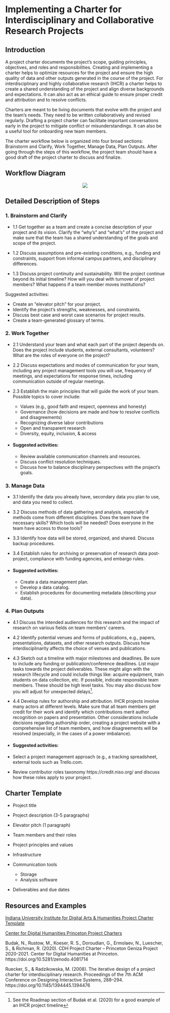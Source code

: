# Implementing a Charter for Interdisciplinary and Collaborative Research Projects 

## Introduction
A project charter documents the project’s scope, guiding principles, objectives, and roles and responsibilities. Creating and implementing a charter helps to optimize resources for the project and ensure the high quality of data and other outputs generated in the course of the project. For interdisciplinary and highly collaborative research (IHCR) a charter helps to create a shared understanding of the project and align diverse backgrounds and expectations. It can also act as an ethical guide to ensure proper credit and attribution and to resolve conflicts.

Charters are meant to be living documents that evolve with the project and the team’s needs. They need to be written collaboratively and revised regularly. Drafting a project charter can facilitate important conversations early in the project to mitigate conflict or misunderstandings. It can also be a useful tool for onboarding new team members.

The charter workflow below is organized into four broad sections: Brainstorm and Clarify, Work Together, Manage Data, Plan Outputs. After going through the steps of this workflow, the project team should have a good draft of the project charter to discuss and finalize.

## Workflow Diagram

<p align="center">
<img src="./images/ProjectCharterWorkflowDiagram.png">
</p>

## Detailed Description of Steps

### 1. Brainstorm and Clarify

  - 1.1 Get together as a team and create a concise description of your project and its vision. Clarify the “why’s” and “what’s” of the project and make sure that the team has a shared understanding of the goals and scope of the project.

 - 1.2 Discuss assumptions and pre-existing conditions, e.g., funding and constraints, support from informal campus partners, and disciplinary differences.
   
 - 1.3 Discuss project continuity and sustainability. Will the project continue beyond its initial timeline? How will you deal with turnover of project members? What happens if a team member moves institutions? 
   
Suggested activities:

* Create an “elevator pitch” for your project.
* Identify the project's strengths, weaknesses, and constraints.
* Discuss best case and worst case scenarios for project results.
* Create a team-generated glossary of terms.

### 2. Work Together
- 2.1 Understand your team and what each part of the project depends on. Does the project include students, external consultants, volunteers? What are the roles of everyone on the project?
   
- 2.2 Discuss expectations and modes of communication for your team, including any project management tools you will use, frequency of meetings, and expectations for response times, including communication outside of regular meetings.
   
- 2.3 Establish the main principles that will guide the work of your team. Possible topics to cover include:
 
   * Values (e.g., good faith and respect, openness and honesty)
   * Governance (how decisions are made and how to resolve conflicts and disagreements)
   * Recognizing diverse labor contributions
   * Open and transparent research
   * Diversity, equity, inclusion, & access

* #### Suggested activities:
   * Review available communication channels and resources.
   * Discuss conflict resolution techniques.
   * Discuss how to balance disciplinary perspectives with the project’s goals.

### 3. Manage Data

 - 3.1 Identify the data you already have, secondary data you plan to use, and data you need to collect.
  
 - 3.2 Discuss methods of data gathering and analysis, especially if methods come from different disciplines. Does the team have the necessary skills? Which tools will be needed? Does everyone in the team have access to those tools?
  
 - 3.3 Identify how data will be stored, organized, and shared. Discuss backup procedures.
  
 - 3.4 Establish rules for archiving or preservation of research data post-project, compliance with funding agencies, and embargo rules.
  
* #### Suggested activities:
   * Create a data management plan.
   * Develop a data catalog.
   * Establish procedures for documenting metadata (describing your data).


### 4. Plan Outputs
  - 4.1 Discuss the intended audiences for this research and the impact of research on various fields on team members’ careers.
   
  - 4.2 Identify potential venues and forms of publications, e.g., papers, presentations, datasets, and other research outputs. Discuss how interdisciplinarity affects the choice of venues and publications. 
   
  - 4.3 Sketch out a timeline with major milestones and deadlines. Be sure to include any funding or publication/conference deadlines. List major tasks towards the project deliverables. These might align with the research lifecycle and could include things like: acquire equipment, train students on data collection, etc. If possible, indicate responsible team members. These should be high level tasks. You may also discuss how you will adjust for unexpected delays[^1].
   
  - 4.4 Develop rules for authorship and attribution. IHCR projects involve many actors at different levels. Make sure that all team members get credit for their work and identify which contributions merit author recognition on papers and presentation. Other considerations include decisions regarding authorship order, creating a project website with a comprehensive list of team members, and how disagreements will be resolved (especially, in the cases of a power imbalance).
   
* #### Suggested activities:
 * Select a project management approach (e.g., a tracking spreadsheet, external tools such as Trello.com.
 * Review contributor roles taxonomy https://credit.niso.org/ and discuss how these roles apply to your project.

## Charter Template
 * Project title

 * Project description (3-5 paragraphs)

 * Elevator pitch (1 paragraph)

 * Team members and their roles

 * Project principles and values

 * Infrastructure
 
 * Communication tools
    * Storage
    * Analysis software

 * Deliverables and due dates

[^1]: See the Roadmap section of Budak et al. (2020) for a good example of an IHCR project timeline

## Resources and Examples
[Indiana University Institute for Digital Arts & Humanities Project Charter Template](https://docs.google.com/document/d/1Fps1nWF1TtxIn6zUAu1GQLrTuyRssATiZ7o5ub1ZUKw/edit)

[Center for Digital Humanities Princeton Project Charters](https://cdh.princeton.edu/research/project-management/charters/)

 Budak, N., Rustow, M., Koeser, R. S., Doroudian, G., Ermolaev, N., Luescher, S., & Richman, R. (2020). CDH Project Charter – Princeton Geniza Project 2020-2021. Center for Digital Humanities at Princeton. https://doi.org/10.5281/zenodo.4081714

 Ruecker, S., & Radzikowska, M. (2008). The iterative design of a project charter for interdisciplinary research. Proceedings of the 7th ACM Conference on Designing Interactive Systems, 288–294. https://doi.org/10.1145/1394445.1394476

